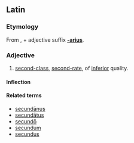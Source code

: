 ==Latin==
===Etymology===
From {{term|secundus||second, following|lang=la}}, + adjective suffix '''[[-arius]]'''.

===Adjective===
{{la-adj-1&2|secundārius|secundaria|secundāria|secundarium|secundārium}}

# [[second-class]], [[second-rate]], of [[inferior]] quality.

====Inflection====
{{la-decl-1&2|secundāri}}

====Related terms====
* [[secundanus|secundānus]]
* [[secundatus|secundātus]]
* [[secundo#Latin|secundō]]
* [[secundum]]
* [[secundus]]